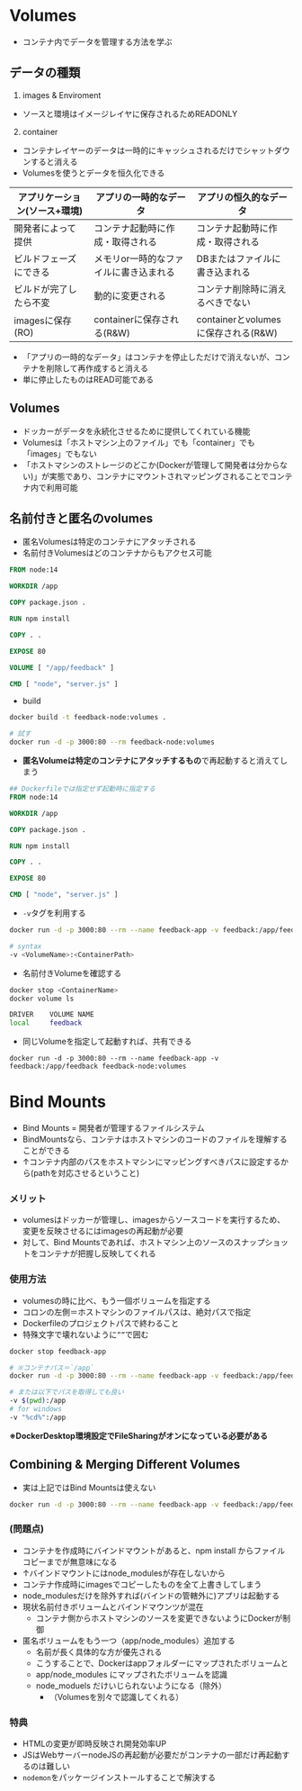 # Volumes
- コンテナ内でデータを管理する方法を学ぶ

## データの種類
1. images & Enviroment
- ソースと環境はイメージレイヤに保存されるためREADONLY
2. container
- コンテナレイヤーのデータは一時的にキャッシュされるだけでシャットダウンすると消える
- Volumesを使うとデータを恒久化できる

|アプリケーション(ソース+環境)|アプリの一時的なデータ|アプリの恒久的なデータ|
|---|---|---|
|開発者によって提供|コンテナ起動時に作成・取得される|コンテナ起動時に作成・取得される|
|ビルドフェーズにできる|メモリor一時的なファイルに書き込まれる|DBまたはファイルに書き込まれる|
|ビルドが完了したら不変|動的に変更される|コンテナ削除時に消えるべきでない|
|imagesに保存(RO)|containerに保存される(R&W)|containerとvolumesに保存される(R&W)|


- 「アプリの一時的なデータ」はコンテナを停止しただけで消えないが、コンテナを削除して再作成すると消える
- 単に停止したものはREAD可能である


## Volumes
- ドッカーがデータを永続化させるために提供してくれている機能
- Volumesは「ホストマシン上のファイル」でも「container」でも「images」でもない
- 「ホストマシンのストレージのどこか(Dockerが管理して開発者は分からない)」が実態であり、コンテナにマウントされマッピングされることでコンテナ内で利用可能

## 名前付きと匿名のvolumes
- 匿名Volumesは特定のコンテナにアタッチされる
- 名前付きVolumesはどのコンテナからもアクセス可能
```dockerfile filename="dockerfile(匿名Volume)"
FROM node:14

WORKDIR /app

COPY package.json .

RUN npm install

COPY . .

EXPOSE 80

VOLUME [ "/app/feedback" ]

CMD [ "node", "server.js" ]
```
- build
```sh
docker build -t feedback-node:volumes .

# 試す
docker run -d -p 3000:80 --rm feedback-node:volumes
```
- **匿名Volumeは特定のコンテナにアタッチするもの**で再起動すると消えてしまう

```dockerfile filename="dockerfile"
## Dockerfileでは指定せず起動時に指定する
FROM node:14

WORKDIR /app

COPY package.json .

RUN npm install

COPY . .

EXPOSE 80

CMD [ "node", "server.js" ]
```
- `-v`タグを利用する
```sh
docker run -d -p 3000:80 --rm --name feedback-app -v feedback:/app/feedback feedback-node:volumes 

# syntax
-v <VolumeName>:<ContainerPath>
```

- 名前付きVolumeを確認する
```sh
docker stop <ContainerName>
docker volume ls

DRIVER    VOLUME NAME
local     feedback
```
- 同じVolumeを指定して起動すれば、共有できる
```
docker run -d -p 3000:80 --rm --name feedback-app -v feedback:/app/feedback feedback-node:volumes
```

# Bind Mounts
- Bind Mounts = 開発者が管理するファイルシステム
- BindMountsなら、コンテナはホストマシンのコードのファイルを理解することができる
- ↑コンテナ内部のパスをホストマシンにマッピングすべきパスに設定するから(pathを対応させるということ)

### メリット
- volumesはドッカーが管理し、imagesからソースコードを実行するため、変更を反映させるにはimagesの再起動が必要
- 対して、Bind Mountsであれば、ホストマシン上のソースのスナップショットをコンテナが把握し反映してくれる

### 使用方法
- volumesの時に比べ、もう一個ボリュームを指定する
- コロンの左側＝ホストマシンのファイルパスは、絶対パスで指定
- Dockerfileのプロジェクトパスで終わること
- 特殊文字で壊れないように`””`で囲む

```sh 
docker stop feedback-app

# ※コンテナパス＝`/app`
docker run -d -p 3000:80 --rm --name feedback-app -v feedback:/app/feedback -v "/Users/fumiya/Downloads/data-volumes-03-adj-node-code:/app" feedback-node:volumes

# または以下でパスを取得しても良い
-v $(pwd):/app
# for windows
-v "%cd%":/app
```
**※DockerDesktop環境設定でFileSharingがオンになっている必要がある**

## Combining & Merging Different Volumes
- 実は上記ではBind Mountsは使えない
```sh filename="実際には匿名ボリュームをもう一つ（app/node_modules）追加する必要がある"
docker run -d -p 3000:80 --rm --name feedback-app -v feedback:/app/feedback -v $(pwd):/app -v /app/node_modules feedback-node:volumes
```
### (問題点)
- コンテナを作成時にバインドマウントがあると、npm install からファイルコピーまでが無意味になる
- ↑バインドマウントにはnode_modulesが存在しないから
- コンテナ作成時にimagesでコピーしたものを全て上書きしてしまう
- node_modulesだけを除外すれば(バインドの管轄外に)アプリは起動する
- 現状名前付きボリュームとバインドマウンツが混在
    - コンテナ側からホストマシンのソースを変更できないようにDockerが制御
- 匿名ボリュームをもう一つ（app/node_modules）追加する
    - 名前が長く具体的な方が優先される
    - こうすることで、Dockerはappフォルダーにマップされたボリュームと
    - app/node_modules にマップされたボリュームを認識
    - node_moduels だけいじられないようになる（除外）
        - （Volumesを別々で認識してくれる）

### 特典
- HTMLの変更が即時反映され開発効率UP
- JSはWebサーバーnodeJSの再起動が必要だがコンテナの一部だけ再起動するのは難しい
- `nodemon`をパッケージインストールすることで解決する

